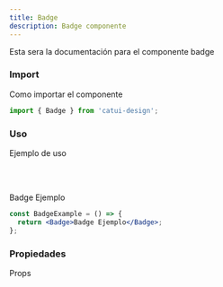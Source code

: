 ```yaml
---
title: Badge
description: Badge componente
---
```




Esta sera la documentación para el componente badge

### Import

Como importar el componente

```js
import { Badge } from 'catui-design';
```

### Uso

Ejemplo de uso

<br></br>

<Wrapper client:only>
  <Badge variant="outline" role="danger">
    Badge Ejemplo
  </Badge>
</Wrapper>

```jsx
const BadgeExample = () => {
  return <Badge>Badge Ejemplo</Badge>;
};
```

### Propiedades

Props
